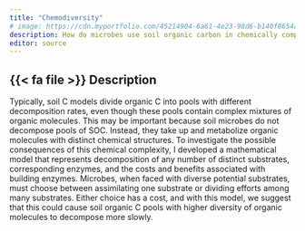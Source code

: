 ```yaml
---
title: "Chemodiversity"
# image: https://cdn.myportfolio.com/45214904-6a61-4e23-98d6-b140f8654a40/3562a6a2-93d6-4507-93f4-1294cd4cd02b.png?h=2be2d5da4cd78cc55d3ea2609195007f
description: How do microbes use soil organic carbon in chemically complex mixtures?
editor: source
---
```


<!-- <p align="center"> -->

<!--   <img src="https://cdn.myportfolio.com/45214904-6a61-4e23-98d6-b140f8654a40/3562a6a2-93d6-4507-93f4-1294cd4cd02b.png?h=2be2d5da4cd78cc55d3ea2609195007f" alt="Two happy penguins taking a selfie together in a snowy landscape." height="80%" width="80%"> -->

<!--   <p class="custom-figcaption">Artwork by [Allison Horst.](https://allisonhorst.com/) Two penguins take a selfie with the Quarto moon!</p> -->

<!-- </p> -->

## {{< fa file >}} Description

Typically, soil C models divide organic C into pools with different decomposition rates, even though these pools contain complex mixtures of organic molecules. This may be important because soil microbes do not decompose pools of SOC. Instead, they take up and metabolize organic molecules with distinct chemical structures. To investigate the possible consequences of this chemical complexity, I developed a mathematical model that represents decomposition of any number of distinct substrates, corresponding enzymes, and the costs and benefits associated with building enzymes. Microbes, when faced with diverse potential substrates, must choose between assimilating one substrate or dividing efforts among many substrates. Either choice has a cost, and with this model, we suggest that this could cause soil organic C pools with higher diversity of organic molecules to decompose more slowly.
